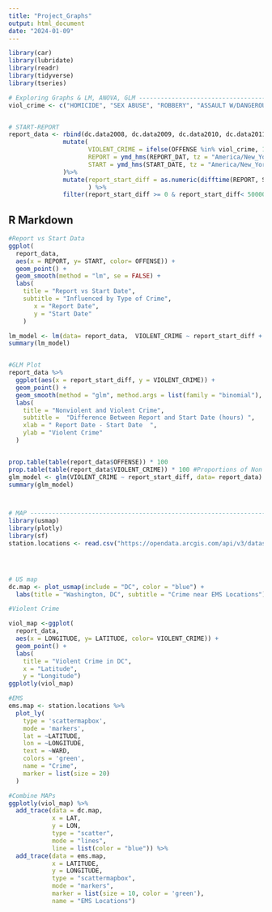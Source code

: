 ---
title: "Project_Graphs"
output: html_document
date: "2024-01-09"
---

```{r}
library(car)
library(lubridate)
library(readr)
library(tidyverse)
library(tseries)

# Exploring Graphs & LM, ANOVA, GLM ------------------------------------------------------------
viol_crime <- c("HOMICIDE", "SEX ABUSE", "ROBBERY", "ASSAULT W/DANGEROUS WEAPON")


# START-REPORT
report_data <- rbind(dc.data2008, dc.data2009, dc.data2010, dc.data2011, dc.data2012, dc.data2013, dc.data2014, dc.data2015, dc.data2016, dc.data2017, dc.data2018, dc.data2019, dc.data2020, dc.data2021, dc.data2022, dc.data2023)%>%
               mutate(
                      VIOLENT_CRIME = ifelse(OFFENSE %in% viol_crime, 1, 0),
                      REPORT = ymd_hms(REPORT_DAT, tz = "America/New_York"),
                      START = ymd_hms(START_DATE, tz = "America/New_York")
               )%>%
               mutate(report_start_diff = as.numeric(difftime(REPORT, START, units = "hours")),
                      ) %>%
               filter(report_start_diff >= 0 & report_start_diff< 50000) #filter outliers
```

## R Markdown


```{r}
#Report vs Start Data
ggplot(
  report_data, 
  aes(x = REPORT, y= START, color= OFFENSE)) +
  geom_point() +
  geom_smooth(method = "lm", se = FALSE) +
  labs(
    title = "Report vs Start Date",
    subtitle = "Influenced by Type of Crime",
       x = "Report Date",
       y = "Start Date"
    )

lm_model <- lm(data= report_data,  VIOLENT_CRIME ~ report_start_diff + OFFENSE + SHIFT+ METHOD)
summary(lm_model)


#GLM Plot
report_data %>%
  ggplot(aes(x = report_start_diff, y = VIOLENT_CRIME)) +
  geom_point() +
  geom_smooth(method = "glm", method.args = list(family = "binomial"), se = FALSE) +
  labs(
    title = "Nonviolent and Violent Crime",
    subtitle =  "Difference Between Report and Start Date (hours) ",
    xlab = " Report Date - Start Date  ",
    ylab = "Violent Crime"
  )


prop.table(table(report_data$OFFENSE)) * 100
prop.table(table(report_data$VIOLENT_CRIME)) * 100 #Proportions of Non vs Violent Crime are not equivalent Nonviolent = 84.16% & Violent =15.84%
glm_model <- glm(VIOLENT_CRIME ~ report_start_diff, data= report_data)
summary(glm_model)




```





```{r}

# MAP ---------------------------------------------------------------------
library(usmap)
library(plotly)
library(sf)
station.locations <- read.csv("https://opendata.arcgis.com/api/v3/datasets/05d048a0aa4845c6a0912f3a9f216992_6/downloads/data?format=csv&spatialRefId=4326&where=1%3D1", stringsAsFactors = FALSE)




# US map 
dc.map <- plot_usmap(include = "DC", color = "blue") +
  labs(title = "Washington, DC", subtitle = "Crime near EMS Locations")

#Violent Crime

viol_map <-ggplot(
  report_data, 
  aes(x = LONGITUDE, y= LATITUDE, color= VIOLENT_CRIME)) +
  geom_point() +
  labs(
    title = "Violent Crime in DC",
    x = "Latitude",
    y = "Longitude")
ggplotly(viol_map)

#EMS
ems.map <- station.locations %>% 
  plot_ly(
    type = 'scattermapbox',
    mode = 'markers',
    lat = ~LATITUDE, 
    lon = ~LONGITUDE,
    text = ~WARD,  
    colors = 'green', 
    name = "Crime", 
    marker = list(size = 20)
  )

#Combine MAPs
ggplotly(viol_map) %>%
  add_trace(data = dc.map, 
            x = LAT, 
            y = LON, 
            type = "scatter", 
            mode = "lines", 
            line = list(color = "blue")) %>%
  add_trace(data = ems.map, 
            x = LATITUDE, 
            y = LONGITUDE, 
            type = "scattermapbox", 
            mode = "markers", 
            marker = list(size = 10, color = 'green'), 
            name = "EMS Locations")





```





